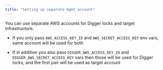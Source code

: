 ```yaml
---
title: "Setting up separate mgmt account"
---
```


You can use separate AWS accounts for Digger locks and target infrastructure.

* If you only pass `AWS_ACCESS_KEY_ID` and `AWS_SECRET_ACCESS_KEY` env vars, same account will be used for both

* If in addition you also pass `DIGGER_AWS_ACCESS_KEY_ID` and `DIGGER_AWS_SECRET_ACCESS_KEY` vars then those will be used for Digger locks, and the first pair will be used as target account